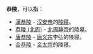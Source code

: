 '''恭陵'''，可以指：

* [[漢恭陵|漢恭陵]] - [[汉安帝|汉安帝]]的[[陵寝|陵寝]]。
* [[恭陵_(北周)|恭陵 (北周)]] - [[北周静帝|北周静帝]]的陵墓。
* [[恭陵|唐恭陵]] - [[唐义宗|唐义宗]]李弘的陵寝。
* [[金恭陵|金恭陵]] - [[金太宗|金太宗]]的陵寝。

{{Disambig|Cat=二字墓葬建筑消歧义}}